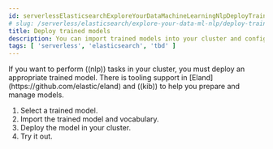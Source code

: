 ```yaml
---
id: serverlessElasticsearchExploreYourDataMachineLearningNlpDeployTrainedModels
# slug: /serverless/elasticsearch/explore-your-data-ml-nlp/deploy-trained-models
title: Deploy trained models
description: You can import trained models into your cluster and configure them for specific NLP tasks.
tags: [ 'serverless', 'elasticsearch', 'tbd' ]
---
```


<DocBadge template="technical preview" />
If you want to perform ((nlp)) tasks in your cluster, you must deploy an
appropriate trained model. There is tooling support in
[Eland](https://github.com/elastic/eland) and ((kib)) to help you prepare and 
manage models.

1. <DocLink id="serverlessElasticsearchExploreYourDataMachineLearningNlpSelectModel">Select a trained model</DocLink>.
1. <DocLink id="serverlessElasticsearchExploreYourDataMachineLearningNlpImportModel">Import the trained model and vocabulary</DocLink>.
1. <DocLink id="serverlessElasticsearchExploreYourDataMachineLearningNlpDeployModel">Deploy the model in your cluster</DocLink>.
1. <DocLink id="serverlessElasticsearchExploreYourDataMachineLearningNlpTestInference">Try it out</DocLink>.